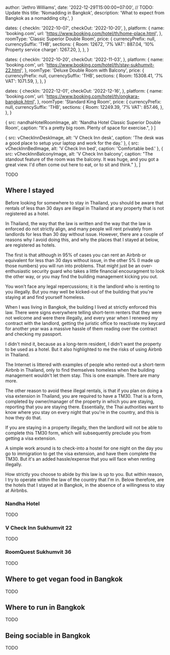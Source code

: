 


  author: 'Jethro Williams',
  date: '2022-12-29T15:00:00+07:00', // TODO: Update this
  title: 'Nomadding in Bangkok',
  description: 'What to expect from Bangkok as a nomadding city.',
}

  dates: {
    checkIn: '2022-10-07',
    checkOut: '2022-10-20',
  },
  platform: {
    name: 'booking.com',
    url: 'https://www.booking.com/hotel/th/home-place.html',
  },
  roomType: 'Classic Superior Double Room',
  price: {
    currencyPrefix: null,
    currencySuffix: 'THB',
    sections: {
      Room: 12672,
      '7% VAT': 887.04,
      '10% Property service charge': 1267.20,
    },
  },
}

  dates: {
    checkIn: '2022-10-20',
    checkOut: '2022-11-03',
  },
  platform: {
    name: 'booking.com',
    url: 'https://www.booking.com/hotel/th/stay-sukhumvit-22.html',
  },
  roomType: 'Deluxe Double Room with Balcony',
  price: {
    currencyPrefix: null,
    currencySuffix: 'THB',
    sections: {
      Room: 15308.41,
      '7% VAT': 1071.59,
    },
  },
}

  dates: {
    checkIn: '2022-12-01',
    checkOut: '2022-12-16',
  },
  platform: {
    name: 'booking.com',
    url: 'https://www.booking.com/hotel/th/ongkara-bangkok.html',
  },
  roomType: 'Standard King Room',
  price: {
    currencyPrefix: null,
    currencySuffix: 'THB',
    sections: {
      Room: 12249.39,
      '7% VAT': 857.46,
    },
  },
}

  {
    src: nandhaHotelRoomImage,
    alt: 'Nandha Hotel Classic Superior Double Room',
    caption: "It's a pretty big room. Plenty of space for exercise.",
  }
]

  {
    src: vCheckInnDeskImage,
    alt: 'V Check Inn desk',
    caption: 'The desk was a good place to setup your laptop and work for the day.'
  },
  {
    src: vCheckInnBedImage,
    alt: 'V Check Inn bed',
    caption: 'Comfortable bed.'
  },
  {
    src: vCheckInnBalconyImage,
    alt: 'V Check Inn balcony',
    caption: "The standout feature of the room was the balcony. It was huge, and you got a great view. I'd often come out here to eat, or to sit and think."
  },
]


TODO

## Where I stayed

Before looking for somewhere to stay in Thailand, you should be aware that rentals of less than 30 days are illegal in Thailand at any property that is not registered as a hotel.

In Thailand, the way that the law is written and the way that the law is enforced do not strictly align, and many people will rent privately from landlords for less than 30 day without issue. However, there are a couple of reasons why I avoid doing this, and why the places that I stayed at below, are registered as hotels.

The first is that although in 95% of cases you can rent an Airbnb or equivalent for less than 30 days without issue, in the other 5% (I made up those numbers) you will run into problems. That might just be an over-enthusiastic security guard who takes a little financial encouragment to look the other way, or you may find the building management kicking you out.

You won't face any legal repercussions; it is the landlord who is renting to you illegally. But you may well be kicked-out of the building that you're staying at and find yourself homeless.

When I was living in Bangkok, the building I lived at strictly enforced this law. There were signs everywhere telling short-term renters that they were not welcome and were there illegally, and every year when I renewed my contract with the landlord, getting the juristic office to reactivate my keycard for another year was a massive hassle of them reading over the contract and checking my passport.

I didn't mind it, because as a long-term resident, I didn't want the property to be used as a hotel. But it also highlighted to me the risks of using Airbnb in Thailand.

The Internet is littered with examples of people who rented-out a short-term Airbnb in Thailand, only to find themselves homeless when the building management wouldn't let them stay. <ExternalLink url='https://www.reddit.com/r/Thailand/comments/zy06ln/did_anyone_go_through_this_guard_didnt_allow_us/'>This is one example</ExternalLink>. There are many more.

The other reason to avoid these illegal rentals, is that if you plan on doing a visa extension in Thailand, you are required to have a TM30. That is a form, completed by owner/manager of the property in which you are staying, reporting that you are staying there. Essentially, the Thai authorities want to know where you stay on every night that you're in the country, and this is how they do that.

If you are staying in a property illegally, then the landlord will not be able to complete this TM30 form, which will subsequently preclude you from getting a visa extension.

A simple work around is to check-into a hostel for one night on the day you go to immigration to get the visa extension, and have them complete the TM30. But it's an added hassle/expense that you will face when renting illegally.

How strictly you choose to abide by this law is up to you. But within reason, I try to operate within the law of the country that I'm in. Below therefore, are the hotels that I stayed at in Bangkok, in the absence of a willingness to stay at Airbnbs.

### Nandha Hotel

<AccommodationTable details={nandhaHotelDetails} />

TODO

<ImageGallery images={nandhaHotelImages} />

### V Check Inn Sukhumvit 22

<AccommodationTable details={vCheckInnDetails} />

TODO

<ImageGallery images={vCheckInnImages} />

### RoomQuest Sukhumvit 36

<AccommodationTable details={roomQuestDetails} />

TODO

## Where to get vegan food in Bangkok

TODO

## Where to run in Bangkok

TODO

## Being sociable in Bangkok

TODO
